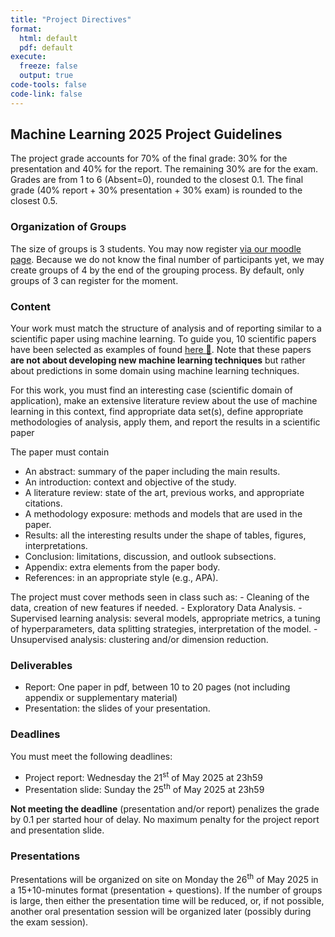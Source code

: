 ```yaml
---
title: "Project Directives"
format: 
  html: default
  pdf: default
execute: 
  freeze: false
  output: true
code-tools: false
code-link: false
---
```


<!-- ::: {.callout-important}
## ATTENTION
🏗 *This section is still under development (to be updated soon)* 🏗
::: -->

## Machine Learning 2025 Project Guidelines

The project grade accounts for 70% of the final grade: 30% for the presentation and 40% for the report. The remaining 30% are for the exam. Grades are from 1 to 6 (Absent=0), rounded to the closest 0.1. The final grade (40% report + 30% presentation + 30% exam) is rounded to the closest 0.5.

### Organization of Groups

The size of groups is 3 students. You may now register [via our moodle page](https://moodle.unil.ch/mod/choicegroup/view.php?id=1889003). Because we do not know the final number of participants yet, we may create groups of 4 by the end of the grouping process. By default, only groups of 3 can register for the moment.

<!-- ### Evaluation Criteria

::: callout-important
## Criteria for the report and presentation
The criteria for the report and presentation will be provided later.
::: -->

<!-- ::: panel-tabset

#### Report

| Aspect                                                                                                | Choice of techniques | Implementation  | Interpretation  | Reporting quality (texts, graphs, tables) | Weight          |
|-------------------------------------------------------------------------------------------------------|----------------------|-----------------|-----------------|-------------------------------------------|-----------------|
| Data preprocessing: cleaning, scaling, feature engineering, missing data, exploration, representation | 2                    | 3               | 2               | 3                                         | 10              |
| Model selection and implementation: model choices, splitting methods, metrics, variable selection     | 7                    | 7               | 6               | 5                                         | 25              |
| Tuning: hyperparameters, solving overfitting, balancing                                               | 6                    | 5               | 3               | 1                                         | 15              |
| Interpretability: methods and application                                                             | 7                    | 3               | 7               | 3                                         | 20              |
| Unsupervised method: clustering, dimension reduction                                                  | 3                    | 2               | 4               | 1                                         | 10              |
| Global appreciation: clarity, structure, concept integration, appropriate vocabulary, originality     | -                    | -               | -               | -                                         | 20              |
| Overall weight                                                                                        | -                    | -               | -               | -                                         | 100             |

: {.responsive-md .hover tbl-colwidths="[30,15,20,18,20,10]"}

#### Presentation

| Aspect                                                            | Weight          |
|-------------------------------------------------------------------|-----------------|
| Delivery: quality of slides, completeness                         | 25              |
| Clarity: organization, logic, engagement, voice.                  | 15              |
| Time management                                                   | 15              |
| Q&A session: understanding, correct answer, clarity (no ambiguity)| 25              |
| Overall impression                                                | 20              |
| Overall weight                                                    | 100             |

: {.responsive-md .hover}

:::

::: {.callout-note}
- Grade (Absent=0, min=1, max=6) weighted average
- Each graded 1 (absent/non satisfactory) up to 5 (completely); eventually 5.5 (outstanding)
::: -->

<!-- ### Originality And Style -->

<!-- The project consists of an original analysis of one data set. We encourage the data set to be extracted from the [sources provided on the webpage of the course](https://do-unil.github.io/mlba/resources/data_acquisition/data_sources.html) or alternatively use [web scraping to gather novel data](https://do-unil.github.io/mlba/resources/data_acquisition/web_scraping_api.html). If you decide to use another one, please ask us a validation. In any case, the data source must be given. -->

<!-- If the data comes from a previous analysis, then your analysis must have new elements (new models, features, outcome labels, approaches, interpretations, etc.). In such case, this analysis must be explained, and the original aspects of the new analysis must be made clear, for example, being transparent on the important differences between your and the previous analysis. -->

<!-- ### Template and Writing -->

### Content
Your work must match the structure of analysis and of reporting similar to a scientific paper using machine learning. To guide you, 10 scientific papers have been selected as examples of found [here 📁](https://github.com/do-unil/mlba/tree/main/assessments/papers). Note that these papers **are not about developing new machine learning techniques** but rather about predictions in some domain using machine learning techniques.

For this work, you must find an interesting case (scientific domain of application), make an extensive literature review about the use of machine learning in this context, find appropriate data set(s), define appropriate methodologies of analysis, apply them, and report the results in a scientific paper

The paper must contain

- An abstract: summary of the paper including the main results.
- An introduction: context and objective of the study.
- A literature review: state of the art, previous works, and appropriate citations.
- A methodology exposure: methods and models that are used in the paper.
- Results: all the interesting results under the shape of tables, figures, interpretations.
- Conclusion: limitations, discussion, and outlook subsections.
- Appendix: extra elements from the paper body.
- References: in an appropriate style (e.g., APA).

The project must cover methods seen in class such as:
- Cleaning of the data, creation of new features if needed.
- Exploratory Data Analysis.
- Supervised learning analysis: several models, appropriate metrics, a tuning of hyperparameters, data splitting strategies, interpretation of the model.
- Unsupervised analysis: clustering and/or dimension reduction.

### Deliverables

-  Report: One paper in pdf, between 10 to 20 pages (not including appendix or supplementary material)
-  Presentation: the slides of your presentation. 

### Deadlines

You must meet the following deadlines: 

-  Project report: Wednesday the 21^st^ of May 2025 at 23h59
-  Presentation slide: Sunday the 25^th^ of May 2025 at 23h59

**Not meeting the deadline** (presentation and/or report) penalizes the grade by 0.1 per started hour of delay. No maximum penalty for the project report and presentation slide.

### Presentations

Presentations will be organized on site on Monday the 26^th^ of May 2025 in a 15+10-minutes format (presentation + questions).
If the number of groups is large, then either the presentation time will be reduced, or, if not possible, another oral presentation session will be organized later (possibly during the exam session).
